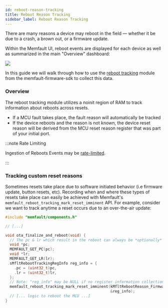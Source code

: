 ```yaml
---
id: reboot-reason-tracking
title: Reboot Reason Tracking
sidebar_label: Reboot Reason Tracking
---
```



There are many reasons a device may reboot in the field — whether it be due to a
crash, a brown out, or a firmware update.

Within the Memfault UI, reboot events are displayed for each device as well as
summarized in the main "Overview" dashboard:

![](/img/docs/mcu/reboot-reason-chart-min.png)

In this guide we will walk through how to use the
[reboot tracking](https://github.com/memfault/memfault-firmware-sdk/blob/master/components/include/memfault/core/reboot_tracking.h#L9-L21)
module from the memfault-firmware-sdk to collect this data.

<IntegrationCompletePrerequisite />

### Overview

The reboot tracking module utilizes a noinit region of RAM to track information
about reboots across resets.

- If a MCU fault takes place, the fault reason will automatically be tracked
- If the device reboots and the reason is not known, the device reset reason
  will be derived from the MCU reset reason register that was part of your
  initial port.

:::note Rate Limiting

Ingestion of Reboots Events may be
[rate-limited](/docs/platform/rate-limiting#reboot-events).

:::

### Tracking custom reset reasons

Sometimes resets take place due to software initiated behavior (i.e firmware
update, button resets, etc). Recording when and where these types of resets take
place can easily be achieved with Memfault's
`memfault_reboot_tracking_mark_reset_imminent` API. For example, consider we
want to track anytime a reset occurs due to an over-the-air update:

```c
#include "memfault/components.h"

// [...]

void ota_finalize_and_reboot(void) {
  // The pc & lr which result in the reboot can always be *optionally* recorded
  void *pc;
  MEMFAULT_GET_PC(pc);
  void *lr;
  MEMFAULT_GET_LR(lr);
  sMfltRebootTrackingRegInfo reg_info = {
    .pc = (uint32_t)pc,
    .lr = (uint32_t)lr,
  };
  // Note: "reg_info" may be NULL if no register information collection is desired
  memfault_reboot_tracking_mark_reset_imminent(kMfltRebootReason_FirmwareUpdate,
                                               &reg_info);
  // [... logic to reboot the MCU ...]
}
```
